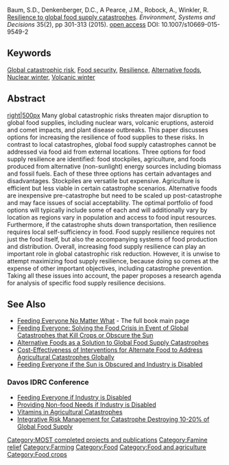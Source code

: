 {{MOST}}
{{Pearce-pubs}}

Baum, S.D., Denkenberger, D.C., A Pearce, J.M., Robock, A., Winkler, R. [http://dx.doi.org/10.1007/s10669-015-9549-2 Resilience to global food supply catastrophes]. ''Environment, Systems and Decisions'' 35(2), pp 301-313 (2015). [https://www.academia.edu/13007996/Resilience_to_Global_Food_Supply_Catastrophes open access]  DOI: 10.1007/s10669-015-9549-2
==Keywords==
[[Global catastrophic risk]], [[Food security]], [[Resilience]], [[Alternative foods]], [[Nuclear winter]], [[Volcanic winter]]

==Abstract==
[[image:us-pop.png|right|500px]] Many global catastrophic risks threaten major disruption to global food supplies, including nuclear wars, volcanic eruptions, asteroid and comet impacts, and plant disease outbreaks. This paper discusses options for increasing the resilience of food supplies to these risks. In contrast to local catastrophes, global food supply catastrophes cannot be addressed via food aid from external locations. Three options for food supply resilience are identified: food stockpiles, agriculture, and foods produced from alternative (non-sunlight) energy sources including biomass and fossil fuels. Each of these three options has certain advantages and disadvantages. Stockpiles are versatile but expensive. Agriculture is efficient but less viable in certain catastrophe scenarios. Alternative foods are inexpensive pre-catastrophe but need to be scaled up post-catastrophe and may face issues of social acceptability. The optimal portfolio of food options will typically include some of each and will additionally vary by location as regions vary in population and access to food input resources. Furthermore, if the catastrophe shuts down transportation, then resilience requires local self-sufficiency in food. Food supply resilience requires not just the food itself, but also the accompanying systems of food production and distribution. Overall, increasing food supply resilience can play an important role in global catastrophic risk reduction. However, it is unwise to attempt maximizing food supply resilience, because doing so comes at the expense of other important objectives, including catastrophe prevention. Taking all these issues into account, the paper proposes a research agenda for analysis of specific food supply resilience decisions.

==See Also==
* [[Feeding Everyone No Matter What]] - The full book main page
* [[Feeding Everyone: Solving the Food Crisis in Event of Global Catastrophes that Kill Crops or Obscure the Sun]]
* [[Alternative Foods as a Solution to Global Food Supply Catastrophes]]
* [[Cost-Effectiveness of Interventions for Alternate Food to Address Agricultural Catastrophes Globally]]
* [[Feeding Everyone if the Sun is Obscured and Industry is Disabled]]

===Davos IDRC Conference===
*[[Feeding Everyone if Industry is Disabled]]
*[[Providing Non-food Needs if Industry is Disabled]]
*[[Vitamins in Agricultural Catastrophes]]
*[[Integrative Risk Management for Catastrophe Destroying 10-20% of Global Food Supply]]

[[Category:MOST completed projects and publications]]
[[Category:Famine relief]]
[[Category:Farming]]
[[Category:Food]]
[[Category:Food and agriculture]]
[[Category:Food crops]]